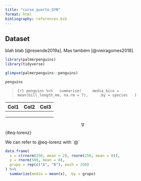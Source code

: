 ```yaml
---
title: "curso_quarto_GYN"
format: html
bibliography: references.bib
---
```


## Dataset

blah blab [@resende2019a]. Mas também [@vieiragomes2018].

```r
library(palmerpenguins)
library(tidyverse)

glimpse(palmerpenguins::penguins)

penguins
```

> ```{r}
> penguins %>%
>   summarise(
>     media_bico = mean(bill_length_mm, na.rm = T),
>     .by = species
>   )
> ```

| Col1 | Col2 | Col3 |
|------|------|------|
|      |      |      |
|      |      |      |
|      |      |      |

$$
\nabla
$$ {#eq-lorenz}

We can refer to @eq-lorenz with \`\@\`

```r
data.frame(
  x = c(rnorm(250, mean = 2), rnorm(250, mean = 0)),
  y = rnorm(500, mean = 0),
  grupo = rep(c("A", "B"), each = 250)
) %>%
  summarize(media = mean(x), .by = grupo)
```
